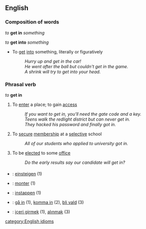 ==English==
===Composition of words===
''to'' '''get in''' ''something''

''to'' '''get into''' ''something''
*To [[get]] [[into]] something, literally or figuratively
*:''Hurry up and get in the car!''
*:''He went after the ball but couldn't get in the game.''
*:''A shrink will try to get into your head.''

===Phrasal verb===
''to'' '''get in'''
#To [[enter]] a place; to gain [[access]]
#:''If you want to get in, you'll need the gate code and a key.''
#:''Teens walk the redlight district but can never get in.''
#:''They hacked his password and finally got in.''
#To [[secure]] [[membership]] at a [[selective]] school
#:''All of our students who applied to university got in.''
#To be [[elected]] to some [[office]]
#:''Do the early results say our candidate will get in?''

===={{trans}}====
*{{de}}: [[einsteigen]] (1)
*{{fr}}: [[monter]] (1)
*{{nl}}: [[instappen]] (1)
*{{sv}}: [[gå in]]  (1), [[komma in]] (2), [[bli vald]] (3)
*{{tr}}: [[içeri girmek]]  (1), [[alınmak]] (3)

[[category:English idioms]]